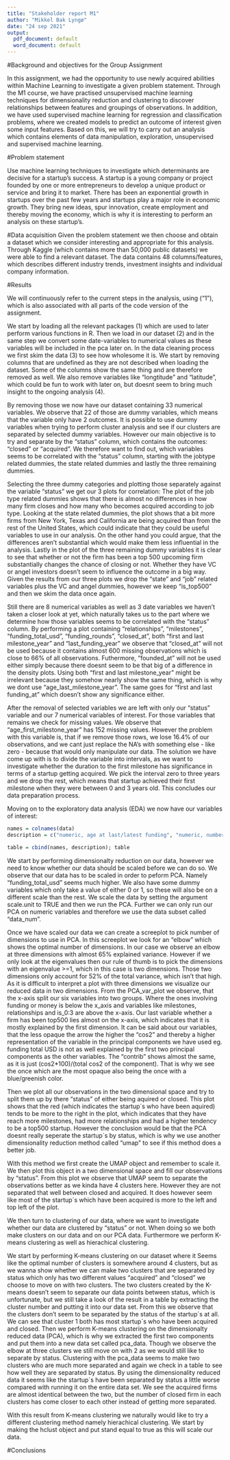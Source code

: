 ```yaml
---
title: "Stakeholder report M1"
author: "Mikkel Bak Lyngø"
date: "24 sep 2021"
output:
  pdf_document: default
  word_document: default
---
```


#Background and objectives for the Group Assignment

In this assignment, we had the opportunity to use newly acquired abilities within Machine Learning to investigate a given problem statement. Through the M1 course, we have practised unsupervised machine learning techniques for dimensionality reduction and clustering to discover relationships between features and groupings of observations. In addition, we have used supervised machine learning for regression and classification problems, where we created models to predict an outcome of interest given some input features. Based on this, we will try to carry out an analysis which contains elements of data manipulation, exploration, unsupervised and supervised machine learning. 

#Problem statement

Use machine learning techniques to investigate which determinants are decisive for a startup's success. A startup is a young company or project founded by one or more entrepreneurs to develop a unique product or service and bring it to market. There has been an exponential growth in startups over the past few years and startups play a major role in economic growth. They bring new ideas, spur innovation, create employment and thereby moving the economy, which is why it is interesting to perform an analysis on these startup's. 

#Data acquisition
Given the problem statement we then choose and obtain a dataset which we consider interesting and appropriate for this analysis. Through Kaggle (which contains more than 50,000 public datasets) we were able to find a relevant dataset. The data contains 48 columns/features, which describes different industry trends, investment insights and individual company information. 

#Results

We will continuously refer to the current steps in the analysis, using ("1"), which is also associated with all parts of the code version of the assignment. 

We start by loading all the relevant packages (1) which are used to later perform various functions in R. Then we load in our dataset (2) and in the same step we convert some date-variables to numerical values as these variables will be included in the pca later on. 
In the data cleaning process we first skim the data (3) to see how wholesome it is. We start by removing columns that are undefined as they are not described when loading the dataset. Some of the columns show the same thing and are therefore removed as well. We also remove variables like "longtitude" and "latitude", which could be fun to work with later on, but doesnt seem to bring much insight to the ongoing analysis (4). 

By removing those we now have our dataset containing 33 numerical variables. We observe that 22 of those are dummy variables, which means that the variable only have 2 outcomes. It is possible to use dummy variables when trying to perform cluster analysis and see if our clusters are separated by selected dummy variables. However our main objective is to try and separate by the "status" column, which contains the outcomes: "closed" or "acquired". We therefore want to find out, which variables seems to be correlated with the "status" column, starting with the jobtype related dummies, the state related dummies and lastly the three remaining dummies. 

Selecting the three dummy categories and plotting those separately against the variable "status" we get our 3 plots for correlation: 
  The plot of the job type related dummies shows that there is almost no differences in how many firm closes and how many who becomes acquired according to job type. 
  Looking at the state related dummies, the plot shows that a bit more firms from New York, Texas and California are being acquired than from the rest of the United States, which could indicate that they could be useful variables to use in our analysis. On the other hand you could argue, that the differences aren't substantial which would make them less influential in the analysis. 
   Lastly in the plot of the three remaining dummy variables it is clear to see that whether or not the firm has been a top 500 upcoming firm substantially changes the chance of closing or not. Whether they have VC or angel investors doesn't seem to influence the outcome in a big way. 
Given the results from our three plots we drop the "state" and "job" related variables plus the VC and angel dummies, however we keep "is_top500" and then we skim the data once again. 

Still there are 8 numerical variables as well as 3 date variables we haven't taken a closer look at yet, which naturally takes us to the part where we determine how those variables seems to be correlated with the "status" column. By performing a plot containing "relationships", "milestones", "funding_total_usd", "funding_rounds", "closed_at", both "first and last milestone_year" and "last_funding_year" we observe that "closed_at" will not be used because it contains almost 600 missing observations which is close to 66% of all observations. Futhermore, "founded_at" will not be used either simply because there doesnt seem to be that big of a difference in the density plots. Using both "first and last milestone_year" might be irrelevant because they somehow nearly show the same thing, which is why we dont use "age_last_milestone_year". The same goes for "first and last funding_at" which doesn't show any significance either. 

After the removal of selected variables we are left with only our "status" variable and our 7 numerical variables of interest. For those variables that remains we check for missing values. We observe that "age_first_milestone_year" has 152 missing values. However the problem with this variable is, that if we remove those rows, we lose 16.4% of our observations, and we cant just replace the NA's with something else - like zero - because that would only manipulate our data. The solution we have come up with is to divide the variable into intervals, as we want to investigate whether the duration to the first milestone has significance in terms of a startup getting acquired. We pick the interval zero to three years and we drop the rest, which means that startup achieved their first milestone when they were between 0 and 3 years old. This concludes our data preparation process. 

Moving on to the exploratory data analysis (EDA) we now have our variables of interest: 
```r
names = colnames(data)
description = c("numeric, age at last/latest funding", "numeric, number of relationships", "numeric, number of funding rounds", "numeric, the total funding in USD", "numeric, number og milestones", "dummy variable, has been a top 500 start up", "character string, acquired or closed", "reach their first milestone at the age of 0-3 years")

table = cbind(names, description); table
```

We start by performing dimensionalty reduction on our data, however we need to know whether our data should be scaled before we can do so. 
We observe that our data has to be scaled in order to peform PCA. Namely "funding_total_usd" seems much higher. We also have some dummy variables which only take a value of either 0 or 1, so these will also be on a different scale than the rest. 
We scale the data by setting the argument scale.unit to TRUE and then we run the PCA. Further we can only run our PCA on numeric variables and therefore we use the data subset called "data_num". 

Once we have scaled our data we can create a screeplot to pick number of dimensions to use in PCA. In this screeplot we look for an "elbow" which shows the optimal number of dimensions. In our case we observe an elbow at three dimensions with almost 65% explained variance. However if we only look at the eigenvalues then our rule of thumb is to pick the dimensions with an eigenvalue >=1, which in this case is two dimensions. Those two dimensions only account for 52% of the total variance, which isn't that high. As it is difficult to interpret a plot with three dimensions we visualize our reduced data in two dimensions. 
From the PCA_var_plot we observe, that the x-axis split our six variables into two groups. Where the ones involving funding or money is below the x_axis and variables like milestones, relationships and is_0:3 are above the x-axis. Our last variable whether a firm has been top500 lies almost on the x-axis, which indicates that it is mostly explained by the first dimension. 
It can be said about our variables, that the less opaque the arrow the higher the "cos2" and thereby a higher representation of the variable in the principal components we have used eg. funding total USD is not as well explained by the first two principal components as the other variables. The "contrib" shows almost the same, as it is just (cos2*100)/(total cos2 of the component). That is why we see the once which are the most opaque also being the once with a blue/greenish color. 

Then we plot all our observations in the two dimensional space and try to split them up by there "status" of either being aquired or closed. This plot shows that the red (which indicates the startup´s who have been aquired) tends to be more to the right in the plot, which indicates that they have reach more milestones, had more relationships and had a higher tendency to be a top500 startup. However the conclusion would be that the PCA doesnt really seperate the startup´s by status, which is why we use another dimensionality reduction method called "umap" to see if this method does a better job. 

With this method we first create the UMAP object and remember to scale it. We then plot this object in a two dimensional space and fill our observations by "status". From this plot we observe that UMAP seem to separate the observations better as we kinda have 4 clusters here. However they are not separated that well between closed and acquired. It does however seem like most of the startup´s which have been acquired is more to the left and top left of the plot. 

We then turn to clustering of our data, where we want to investigate whether our data are clustered by "status" or not. When doing so we both make clusters on our data and on our PCA data. Furthermore we perform K-means clustering as well as hierachical clustering. 

We start by performing K-means clustering on our dataset where it Seems like the optimal number of clusters is somewhere around 4 clusters, but as we wanna show whether we can make two clusters that are separated by status which only has two different values "acquired" and "closed" we choose to move on with two clusters. 
The two clusters created by the K-means doesn't seem to separate our data points between status, which is unfortunate, but we still take a look of the result in a table by extracting the cluster number and putting it into our data set. From this we observe that the clusters don't seem to be separated by the status of the startup´s at all. We can see that cluster 1 both has most startup´s who have been acquired and closed. 
Then we perform K-means clustering on the dimensionalty reduced data (PCA), which is why we extracted the first two components and put them into a new data set called pca_data. Though we observe the elbow at three clusters we still move on with 2 as we would still like to separate by status. Clustering with the pca_data seems to make two clusters who are much more separated and again we check in a table to see how well they are separated by status. 
By using the dimensionality reduced data it seems like the startup´s have been separated by status a little worse compared with running it on the entire data set. We see the acquired firms are almost identical between the two, but the number of closed firm in each clusters has come closer to each other instead of getting more separated. 

With this result from K-means clustering we naturally would like to try a different clustering method namely hierachical clustering. 
We start by making the hclust object and put stand equal to true as this will scale our data. 


#Conclusions







